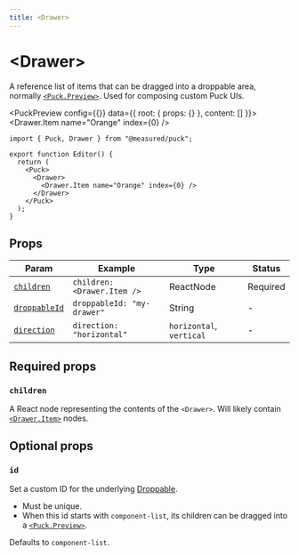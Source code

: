 ```yaml
---
title: <Drawer>
---
```



# \<Drawer\>

A reference list of items that can be dragged into a droppable area, normally [`<Puck.Preview>`](puck-preview). Used for composing custom Puck UIs.

<PuckPreview config={{}} data={{ root: { props: {} }, content: [] }}>
  <Drawer>
    <Drawer.Item name="Orange" index={0} />
  </Drawer>
</PuckPreview>

```tsx {6-8} /Drawer/1 copy
import { Puck, Drawer } from "@measured/puck";

export function Editor() {
  return (
    <Puck>
      <Drawer>
        <Drawer.Item name="Orange" index={0} />
      </Drawer>
    </Puck>
  );
}
```

## Props

| Param                         | Example                     | Type                     | Status   |
| ----------------------------- | --------------------------- | ------------------------ | -------- |
| [`children`](#children)       | `children: <Drawer.Item />` | ReactNode                | Required |
| [`droppableId`](#droppableId) | `droppableId: "my-drawer"`  | String                   | -        |
| [`direction`](#direction)     | `direction: "horizontal"`   | `horizontal`, `vertical` | -        |

## Required props

### `children`

A React node representing the contents of the `<Drawer>`. Will likely contain [`<Drawer.Item>`](drawer-item) nodes.

## Optional props

### `id`

Set a custom ID for the underlying [Droppable](https://github.com/hello-pangea/dnd/blob/main/docs/api/droppable.md).

- Must be unique.
- When this id starts with `component-list`, its children can be dragged into a [`<Puck.Preview>`](puck-preview).

Defaults to `component-list`.
